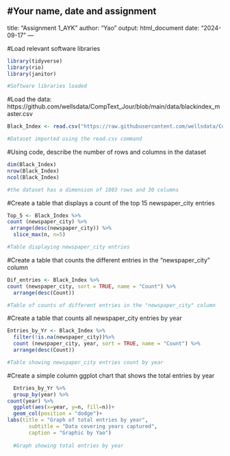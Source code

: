 
#Your name, date and assignment 
---
title: "Assignment 1_AYK"
author: "Yao"
output: html_document
date: "2024-09-17"
---

#Load relevant software libraries
```r
library(tidyverse)
library(rio)
library(janitor)

#Software libraries loaded
```

#Load the data: https://github.com/wellsdata/CompText_Jour/blob/main/data/blackindex_master.csv
```r
Black_Index <- read.csv("https://raw.githubusercontent.com/wellsdata/CompText_Jour/main/data/blackindex_master.csv")

#Dataset imported using the read.csv command
```

#Using code, describe the number of rows and columns in the dataset
```r
dim(Black_Index)
nrow(Black_Index)
ncol(Black_Index)

#the dataset has a dimension of 1803 rows and 30 columns
```

#Create a table that displays a count of the top 15 newspaper_city entries
```r
Top_5 <- Black_Index %>%
count (newspaper_city) %>%
 arrange(desc(newspaper_city)) %>%
  slice_max(n, n=5)

#Table displaying newspaper_city entries
```

#Create a table that counts the different entries in the "newspaper_city" column
```r
Dif_entries <- Black_Index %>%
count (newspaper_city, sort = TRUE, name = "Count") %>%
  arrange(desc(Count))

#Table of counts of different entries in the "newspaper_city" column
```

#Create a table that counts all newspaper_city entries by year
```r
Entries_by_Yr <- Black_Index %>%
  filter(!is.na(newspaper_city))%>%
  count (newspaper_city, year, sort = TRUE, name = "Count") %>%
  arrange(desc(Count))

#Table showing newspaper_city entries count by year
```

#Create a simple column ggplot chart that shows the total entries by year
```r
  Entries_by_Yr %>%
  group_by(year) %>%
count(year) %>%
  ggplot(aes(x=year, y=n, fill=n))+
  geom_col(position = "dodge")+
labs(title = "Graph of total entries by year",
       subtitle = "Data covering years captured",
       caption = "Graphic by Yao")
  
  #Graph showing total entries by year
```
  